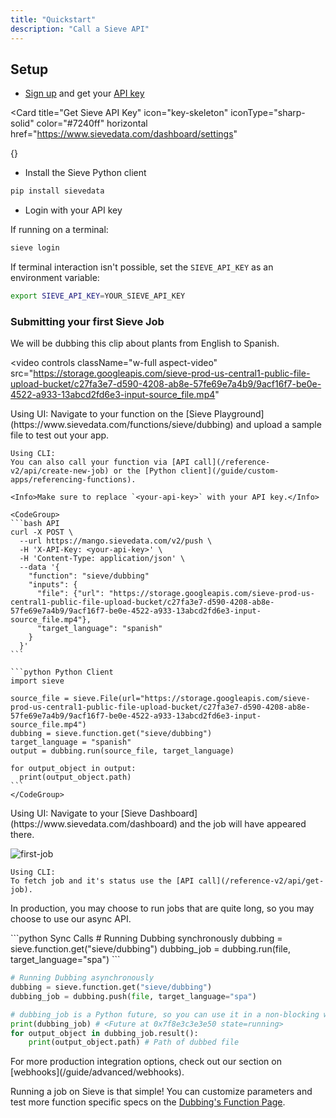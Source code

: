 ```yaml
---
title: "Quickstart"
description: "Call a Sieve API"
---
```


## **Setup**

- [Sign up](https://www.sievedata.com/dashboard) and get your [API key](https://www.sievedata.com/dashboard/settings)

<Card
  title="Get Sieve API Key"
  icon="key-skeleton"
  iconType="sharp-solid"
  color="#7240ff"
  horizontal
  href="https://www.sievedata.com/dashboard/settings"
>
  {}
</Card>

- Install the Sieve Python client

```bash
pip install sievedata
```

- Login with your API key

If running on a terminal:

```bash
sieve login
```

If terminal interaction isn't possible, set the `SIEVE_API_KEY` as an environment variable:

```bash
export SIEVE_API_KEY=YOUR_SIEVE_API_KEY
```

### **Submitting your first Sieve Job**

We will be dubbing this clip about plants from English to Spanish.

<video
  controls
  className="w-full aspect-video"
  src="https://storage.googleapis.com/sieve-prod-us-central1-public-file-upload-bucket/c27fa3e7-d590-4208-ab8e-57fe69e7a4b9/9acf16f7-be0e-4522-a933-13abcd2fd6e3-input-source_file.mp4"
></video>
<Steps>
  <Step title="Pushing a Sieve Job">
    Using UI:
    Navigate to your function on the [Sieve Playground](https://www.sievedata.com/functions/sieve/dubbing) and upload a sample file to test out your app.

    Using CLI:
    You can also call your function via [API call](/reference-v2/api/create-new-job) or the [Python client](/guide/custom-apps/referencing-functions).

    <Info>Make sure to replace `<your-api-key>` with your API key.</Info>

    <CodeGroup>
    ```bash API
    curl -X POST \
      --url https://mango.sievedata.com/v2/push \
      -H 'X-API-Key: <your-api-key>' \
      -H 'Content-Type: application/json' \
      --data '{
        "function": "sieve/dubbing"
        "inputs": {
          "file": {"url": "https://storage.googleapis.com/sieve-prod-us-central1-public-file-upload-bucket/c27fa3e7-d590-4208-ab8e-57fe69e7a4b9/9acf16f7-be0e-4522-a933-13abcd2fd6e3-input-source_file.mp4"},
          "target_language": "spanish"
        }
      }'
    ```

    ```python Python Client
    import sieve

    source_file = sieve.File(url="https://storage.googleapis.com/sieve-prod-us-central1-public-file-upload-bucket/c27fa3e7-d590-4208-ab8e-57fe69e7a4b9/9acf16f7-be0e-4522-a933-13abcd2fd6e3-input-source_file.mp4")
    dubbing = sieve.function.get("sieve/dubbing")
    target_language = "spanish"
    output = dubbing.run(source_file, target_language)

    for output_object in output:
      print(output_object.path)
    ```
    </CodeGroup>

  </Step>
  <Step title="Monitoring Job Status">
    Using UI:
    Navigate to your [Sieve Dashboard](https://www.sievedata.com/dashboard) and the job will have appeared there.

![first-job](https://storage.googleapis.com/sieve-public-data/assets/docs/dashboard-firstjob.jpg)

    Using CLI:
    To fetch job and it's status use the [API call](/reference-v2/api/get-job).

  </Step>
</Steps>

In production, you may choose to run jobs that are quite long, so you may choose to use our async API.

<CodeGroup>
```python Sync Calls
# Running Dubbing synchronously
dubbing = sieve.function.get("sieve/dubbing")
dubbing_job = dubbing.run(file, target_language="spa")
```

```python Async Calls
# Running Dubbing asynchronously
dubbing = sieve.function.get("sieve/dubbing")
dubbing_job = dubbing.push(file, target_language="spa")

# dubbing_job is a Python future, so you can use it in a non-blocking way
print(dubbing_job) # <Future at 0x7f8e3c3e3e50 state=running>
for output_object in dubbing_job.result():
    print(output_object.path) # Path of dubbed file
```

</CodeGroup>

<Tip>
  For more production integration options, check out our section on
  [webhooks](/guide/advanced/webhooks).
</Tip>

Running a job on Sieve is that simple\!
You can customize parameters and test more function specific specs on the [Dubbing's Function Page](https://www.sievedata.com/functions/sieve/dubbing/guide).
